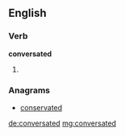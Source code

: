 ==English==

===Verb===
'''conversated'''

# {{past of|[[conversate]]}}

===Anagrams===
* [[conservated#English|conservated]]

[[de:conversated]]
[[mg:conversated]]